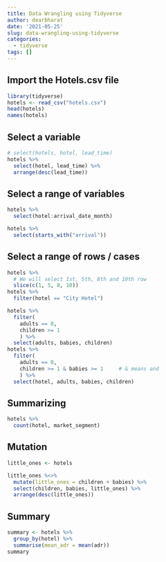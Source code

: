 ```yaml
---
title: Data Wrangling using Tidyverse
author: dearbharat
date: '2021-05-25'
slug: data-wrangling-using-tidyverse
categories:
  - tidyverse
tags: []
---
```


## Import the Hotels.csv file
```r
library(tidyverse)
hotels <- read_csv("hotels.csv")
head(hotels)
names(hotels)
```

## Select a variable
```r
# select(hotels, hotel, lead_time)
hotels %>%
  select(hotel, lead_time) %>%
  arrange(desc(lead_time))

```

## Select a range of variables
```r
hotels %>%
  select(hotel:arrival_date_month)

hotels %>%
  select(starts_with("arrival"))
```

## Select a range of rows / cases
```r
hotels %>%
  # We will select 1st, 5th, 8th and 10th row
  slice(c(1, 5, 8, 10))
hotels %>%
  filter(hotel == "City Hotel")

hotels %>%
  filter( 
    adults == 0,
    children >= 1
    ) %>% 
  select(adults, babies, children)
hotels %>%
  filter( 
    adults == 0,     
    children >= 1 & babies >= 1     # & means and
    ) %>%
  select(hotel, adults, babies, children)
```
## Summarizing
```r

hotels %>%
  count(hotel, market_segment)
```

## Mutation
```r
little_ones <- hotels

little_ones %<>%
  mutate(little_ones = children + babies) %>%
  select(children, babies, little_ones) %>%
  arrange(desc(little_ones))
```
## Summary
```r
summary <- hotels %>%
  group_by(hotel) %>%
  summarise(mean_adr = mean(adr))
summary
```

